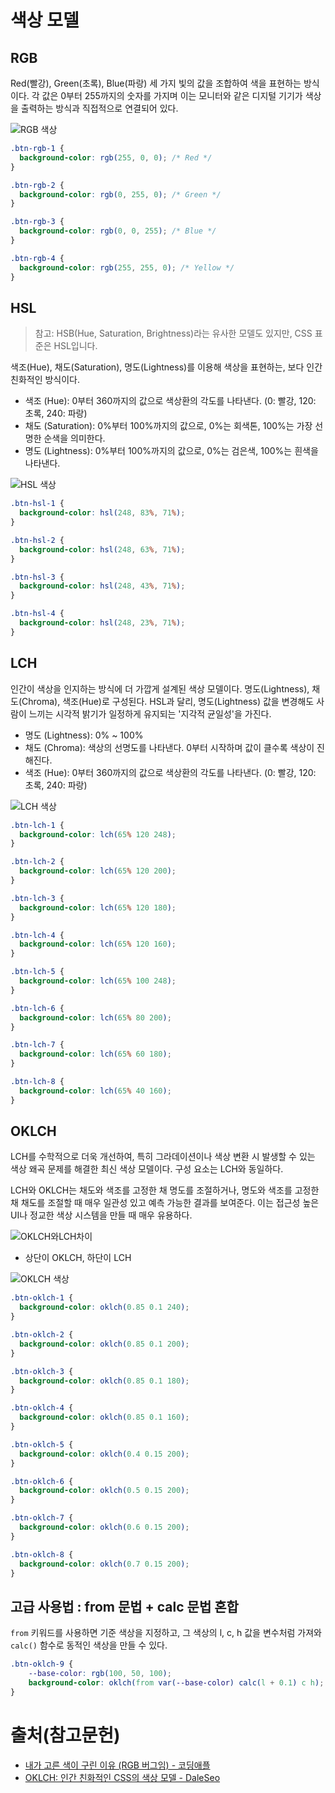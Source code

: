 
# 색상 모델

## RGB
Red(빨강), Green(초록), Blue(파랑) 세 가지 빛의 값을 조합하여 색을 표현하는 방식이다.
각 값은 0부터 255까지의 숫자를 가지며 이는 모니터와 같은 디지털 기기가 색상을 출력하는 방식과 직접적으로 연결되어 있다.

<Image src={RGB} alt="RGB 색상" />

```css
.btn-rgb-1 {
  background-color: rgb(255, 0, 0); /* Red */
}

.btn-rgb-2 {
  background-color: rgb(0, 255, 0); /* Green */
}

.btn-rgb-3 {
  background-color: rgb(0, 0, 255); /* Blue */
}

.btn-rgb-4 {
  background-color: rgb(255, 255, 0); /* Yellow */
}
```

## HSL
> 참고: HSB(Hue, Saturation, Brightness)라는 유사한 모델도 있지만, CSS 표준은 HSL입니다.

색조(Hue), 채도(Saturation), 명도(Lightness)를 이용해 색상을 표현하는, 보다 인간 친화적인 방식이다.
- 색조 (Hue): 0부터 360까지의 값으로 색상환의 각도를 나타낸다. (0: 빨강, 120: 초록, 240: 파랑)
- 채도 (Saturation): 0%부터 100%까지의 값으로, 0%는 회색톤, 100%는 가장 선명한 순색을 의미한다.
- 명도 (Lightness): 0%부터 100%까지의 값으로, 0%는 검은색, 100%는 흰색을 나타낸다.

<Image src={HSL} alt="HSL 색상" />

```css
.btn-hsl-1 {
  background-color: hsl(248, 83%, 71%);
}

.btn-hsl-2 {
  background-color: hsl(248, 63%, 71%);
}

.btn-hsl-3 {
  background-color: hsl(248, 43%, 71%);
}

.btn-hsl-4 {
  background-color: hsl(248, 23%, 71%);
}
```

## LCH
인간이 색상을 인지하는 방식에 더 가깝게 설계된 색상 모델이다. 
명도(Lightness), 채도(Chroma), 색조(Hue)로 구성된다. HSL과 달리, 명도(Lightness) 값을 변경해도 사람이 느끼는 시각적 밝기가 일정하게 유지되는 '지각적 균일성'을 가진다.
- 명도 (Lightness): 0% ~ 100%
- 채도 (Chroma): 색상의 선명도를 나타낸다. 0부터 시작하며 값이 클수록 색상이 진해진다.
- 색조 (Hue): 0부터 360까지의 값으로 색상환의 각도를 나타낸다. (0: 빨강, 120: 초록, 240: 파랑)

<Image src={LCH} alt="LCH 색상" />

```css
.btn-lch-1 {
  background-color: lch(65% 120 248);
}

.btn-lch-2 {
  background-color: lch(65% 120 200);
}

.btn-lch-3 {
  background-color: lch(65% 120 180);
}

.btn-lch-4 {
  background-color: lch(65% 120 160);
}

.btn-lch-5 {
  background-color: lch(65% 100 248);
}

.btn-lch-6 {
  background-color: lch(65% 80 200);
}

.btn-lch-7 {
  background-color: lch(65% 60 180);
}

.btn-lch-8 {
  background-color: lch(65% 40 160);
}
```

## OKLCH
LCH를 수학적으로 더욱 개선하여, 특히 그라데이션이나 색상 변환 시 발생할 수 있는 색상 왜곡 문제를 해결한 최신 색상 모델이다. 구성 요소는 LCH와 동일하다.

LCH와 OKLCH는 채도와 색조를 고정한 채 명도를 조절하거나, 명도와 색조를 고정한 채 채도를 조절할 때 매우 일관성 있고 예측 가능한 결과를 보여준다. 이는 접근성 높은 UI나 정교한 색상 시스템을 만들 때 매우 유용하다.

<Image src={OKLCH와LCH차이} alt="OKLCH와LCH차이"  />

- 상단이 OKLCH, 하단이 LCH

<Image src={OKLCH} alt="OKLCH 색상"  />

```css
.btn-oklch-1 {
  background-color: oklch(0.85 0.1 240);
}

.btn-oklch-2 {
  background-color: oklch(0.85 0.1 200);
}

.btn-oklch-3 {
  background-color: oklch(0.85 0.1 180);
}

.btn-oklch-4 {
  background-color: oklch(0.85 0.1 160);
}

.btn-oklch-5 {
  background-color: oklch(0.4 0.15 200);
}

.btn-oklch-6 {
  background-color: oklch(0.5 0.15 200);
}

.btn-oklch-7 {
  background-color: oklch(0.6 0.15 200);
}

.btn-oklch-8 {
  background-color: oklch(0.7 0.15 200);
}
```

## 고급 사용법 : from 문법 + calc 문법 혼합
`from` 키워드를 사용하면 기준 색상을 지정하고, 그 색상의 l, c, h 값을 변수처럼 가져와 `calc()` 함수로 동적인 색상을 만들 수 있다.

```css
.btn-oklch-9 {
	--base-color: rgb(100, 50, 100); 
	background-color: oklch(from var(--base-color) calc(l + 0.1) c h);
}
```

# 출처(참고문헌)
- [내가 고른 색이 구린 이유 (RGB 버그임) - 코딩애플](https://www.youtube.com/watch?v=GHe5EGvXFgM)
- [OKLCH: 인간 친화적인 CSS의 색상 모델 - DaleSeo](https://www.daleseo.com/css-oklch/)